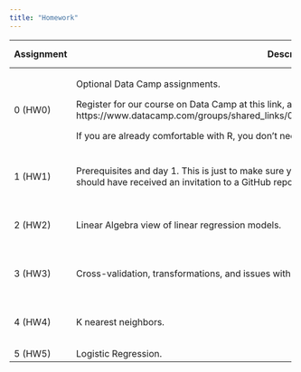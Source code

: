 ```yaml
---
title: "Homework"
---
```


+------------------+--------------------------------------------------------------------------------------+-------------------+----------+---------------------------------------------------------------+
| Assignment       | Description                                                                          | Due Date          | Value    | Solutions                                                     |
+==================+======================================================================================+===================+==========+===============================================================+
|    0 (HW0)       | Optional Data Camp assignments.                                                      |    N/A            | 0        |  N/A                                                          |
|                  |                                                                                      |                   |(optional)|                                                               |
|                  | Register for our course on Data Camp at this link, and complete the assignment there:|                   |          |                                                               |
|                  | https://www.datacamp.com/groups/shared_links/05f4cfe1a97b39e7a1ec3c1515946eb67771d605|                   |          |                                                               |
|                  |                                                                                      |                   |          |                                                               |
|                  | If you are already comfortable with R, you don't need to do this.                    |                   |          |                                                               |
+------------------+--------------------------------------------------------------------------------------+-------------------+----------+---------------------------------------------------------------+
|    1 (HW1)       | Prerequisites and day 1.  This is just to make sure you feel comfortable with the    | Sept. 13          | 1        | https://github.com/mhc-stat340-f2019-sec01/HW1-solutions.git  |
|                  | foundations.  You should have received an invitation to a GitHub repository with the |                   |          |                                                               |
|                  | assignment.  Let me know if not.                                                     |                   |          |                                                               |
+------------------+--------------------------------------------------------------------------------------+-------------------+----------+---------------------------------------------------------------+
|    2 (HW2)       | Linear Algebra view of linear regression models.                                     | Sept. 20          | 1        | https://github.com/mhc-stat340-f2019-sec01/HW2-solutions.git  |
+------------------+--------------------------------------------------------------------------------------+-------------------+----------+---------------------------------------------------------------+
|    3 (HW3)       | Cross-validation, transformations, and issues with model specification and multiple  | Oct. 5            | 1        | https://github.com/mhc-stat340-f2019-sec01/HW3-solutions.git  |
|                  | comparisons.                                                                         |                   |          |                                                               |
+------------------+--------------------------------------------------------------------------------------+-------------------+----------+---------------------------------------------------------------+
|    4 (HW4)       | K nearest neighbors.                                                                 | Oct. 19           | 1        | https://github.com/mhc-stat340-f2019-sec01/HW4-solutions.git  |
+------------------+--------------------------------------------------------------------------------------+-------------------+----------+---------------------------------------------------------------+
|    5 (HW5)       | Logistic Regression.                                                                 | Oct. 30           | 1        | Not yet posted                                                |
+------------------+--------------------------------------------------------------------------------------+-------------------+----------+---------------------------------------------------------------+
